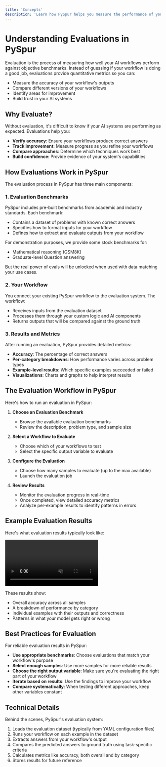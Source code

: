 ```yaml
---
title: 'Concepts'
description: 'Learn how PySpur helps you measure the performance of your AI workflows'
---
```


# Understanding Evaluations in PySpur

Evaluation is the process of measuring how well your AI workflows perform against objective benchmarks. Instead of guessing if your workflow is doing a good job, evaluations provide quantitative metrics so you can:

- Measure the accuracy of your workflow's outputs
- Compare different versions of your workflows
- Identify areas for improvement
- Build trust in your AI systems

## Why Evaluate?

Without evaluation, it's difficult to know if your AI systems are performing as expected. Evaluations help you:

- **Verify accuracy**: Ensure your workflows produce correct answers
- **Track improvement**: Measure progress as you refine your workflows
- **Compare approaches**: Determine which techniques work best
- **Build confidence**: Provide evidence of your system's capabilities

## How Evaluations Work in PySpur

The evaluation process in PySpur has three main components:

### 1. Evaluation Benchmarks

PySpur includes pre-built benchmarks from academic and industry standards. Each benchmark:

- Contains a dataset of problems with known correct answers
- Specifies how to format inputs for your workflow
- Defines how to extract and evaluate outputs from your workflow

For demonstration purposes, we provide some stock benchmarks for:
- Mathematical reasoning (GSM8K)
- Graduate-level Question answering

But the real power of evals will be unlocked when used with data matching your use cases.

### 2. Your Workflow

You connect your existing PySpur workflow to the evaluation system. The workflow:
- Receives inputs from the evaluation dataset
- Processes them through your custom logic and AI components
- Returns outputs that will be compared against the ground truth

### 3. Results and Metrics

After running an evaluation, PySpur provides detailed metrics:

- **Accuracy**: The percentage of correct answers
- **Per-category breakdowns**: How performance varies across problem types
- **Example-level results**: Which specific examples succeeded or failed
- **Visualizations**: Charts and graphs to help interpret results

## The Evaluation Workflow in PySpur

Here's how to run an evaluation in PySpur:

1. **Choose an Evaluation Benchmark**
   - Browse the available evaluation benchmarks
   - Review the description, problem type, and sample size

2. **Select a Workflow to Evaluate**
   - Choose which of your workflows to test
   - Select the specific output variable to evaluate

3. **Configure the Evaluation**
   - Choose how many samples to evaluate (up to the max available)
   - Launch the evaluation job

4. **Review Results**
   - Monitor the evaluation progress in real-time
   - Once completed, view detailed accuracy metrics
   - Analyze per-example results to identify patterns in errors

## Example Evaluation Results

Here's what evaluation results typically look like:

<video
controls
  muted
  loop
  playsInline
  className="block dark:hidden w-full aspect-video" src="/images/evals/evals.mp4" />
<video
controls
  muted
  loop
  playsInline className="hidden dark:block w-full aspect-video" src="/images/evals/evals.mp4" />

These results show:
- Overall accuracy across all samples
- A breakdown of performance by category
- Individual examples with their outputs and correctness
- Patterns in what your model gets right or wrong

## Best Practices for Evaluation

For reliable evaluation results in PySpur:

- **Use appropriate benchmarks**: Choose evaluations that match your workflow's purpose
- **Select enough samples**: Use more samples for more reliable results
- **Choose the right output variable**: Make sure you're evaluating the right part of your workflow
- **Iterate based on results**: Use the findings to improve your workflow
- **Compare systematically**: When testing different approaches, keep other variables constant

## Technical Details

Behind the scenes, PySpur's evaluation system:

1. Loads the evaluation dataset (typically from YAML configuration files)
2. Runs your workflow on each example in the dataset
3. Extracts answers from your workflow's output
4. Compares the predicted answers to ground truth using task-specific criteria
5. Calculates metrics like accuracy, both overall and by category
6. Stores results for future reference
